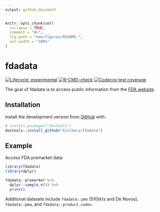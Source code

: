 ```yaml
---
output: github_document
---
```


<!-- README.md is generated from README.Rmd. Please edit that file -->

```r
knitr::opts_chunk$set(
  collapse = TRUE,
  comment = "#>",
  fig.path = "man/figures/README-",
  out.width = "100%"
)
```
# fdadata

<!-- badges: start -->
[![Lifecycle: experimental](https://img.shields.io/badge/lifecycle-experimental-orange.svg)](https://lifecycle.r-lib.org/articles/stages.html#experimental)
[![R-CMD-check](https://github.com/bjoleary/fdadata/actions/workflows/R-CMD-check.yaml/badge.svg)](https://github.com/bjoleary/fdadata/actions/workflows/R-CMD-check.yaml)
[![Codecov test coverage](https://codecov.io/gh/bjoleary/fdadata/branch/main/graph/badge.svg)](https://app.codecov.io/gh/bjoleary/fdadata?branch=main)
<!-- badges: end -->

The goal of fdadata is to access public information from the [FDA website](https://www.fda.gov).

## Installation

<!-- You can install the released version of fdadata from [CRAN](https://CRAN.R-project.org) with: -->

<!-- ``` r -->
<!-- install.packages("fdadata") -->
<!-- ``` -->

Install the development version from [GitHub](https://github.com/) with:

``` r
# install.packages("devtools")
devtools::install_github("bjoleary/fdadata")
```
## Example

Access FDA premarket data:

```r
library(fdadata)
library(dplyr)

fdadata::premarket %>% 
  dplyr::sample_n(5) %>% 
  print()
```

Additional datasets include `fdadata::pmn` (510(k)s and De Novos), 
`fdadata::pma`, and `fdadata::product_codes`. 
